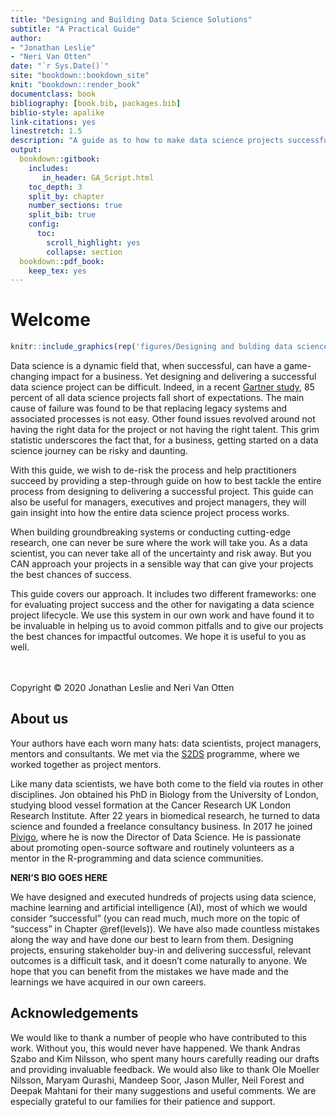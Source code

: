 ```yaml
--- 
title: "Designing and Building Data Science Solutions"
subtitle: "A Practical Guide"
author:
- "Jonathan Leslie"
- "Neri Van Otten"
date: "`r Sys.Date()`"
site: "bookdown::bookdown_site"
knit: "bookdown::render_book"
documentclass: book
bibliography: [book.bib, packages.bib]
biblio-style: apalike
link-citations: yes
linestretch: 1.5
description: "A guide as to how to make data science projects successful."
output: 
  bookdown::gitbook:
    includes:
       in_header: GA_Script.html
    toc_depth: 3
    split_by: chapter
    number_sections: true
    split_bib: true
    config:
      toc:
        scroll_highlight: yes
        collapse: section
  bookdown::pdf_book:
    keep_tex: yes
---
```


# Welcome {-}

```r
knitr::include_graphics(rep('figures/Designing and bulding data science solutions.png', 1))
```



Data science is a dynamic field that, when successful, can have a game-changing impact for a business. Yet designing and delivering a successful data science project can be difficult. Indeed, in a recent [Gartner study](https://www.gartner.com/en/newsroom/press-releases/2018-02-13-gartner-says-nearly-half-of-cios-are-planning-to-deploy-artificial-intelligence), 85 percent of all data science projects fall short of expectations. The main cause of failure was found to be that replacing legacy systems and associated processes is not easy. Other found issues revolved around not having the right data for the project or not having the right talent. This grim statistic underscores the fact that, for a business, getting started on a data science journey can be risky and daunting. 

With this guide, we wish to de-risk the process and help practitioners succeed by providing a step-through guide on how to best tackle the entire process from designing to delivering a successful project. This guide can also be useful for managers, executives and project managers, they will gain insight into how the entire data science project process works.

When building groundbreaking systems or conducting cutting-edge research, one can never be sure where the work will take you. As a data scientist, you can never take all of the uncertainty and risk away. But you CAN approach your projects in a sensible way that can give your projects the best chances of success. 

This guide covers our approach. It includes two different frameworks: one for evaluating project success and the other for navigating a data science project lifecycle. We use this system in our own work and have found it to be invaluable in helping us to avoid common pitfalls and to give our projects the best chances for impactful outcomes. We hope it is useful to you as well.

<br> <br>
Copyright &copy; 2020 Jonathan Leslie and Neri Van Otten


## About us {-}
Your authors have each worn many hats: data scientists, project managers, mentors and consultants. We met via the [S2DS](http://www.s2ds.org/) programme, where we worked together as project mentors. 

Like many data scientists, we have both come to the field via routes in other disciplines. Jon obtained his PhD in Biology from the University of London, studying blood vessel formation at the Cancer Research UK London Research Institute. After 22 years in biomedical research, he turned to data science and founded a freelance consultancy business. In 2017 he joined [Pivigo](https://www.pivigo.com), where he is now the Director of Data Science. He is passionate about promoting open-source software and routinely volunteers as a mentor in the R-programming and data science communities.

**NERI'S BIO GOES HERE**

We have designed and executed hundreds of projects using data science, machine learning and artificial intelligence (AI), most of which we would consider “successful” (you can read much, much more on the topic of “success” in Chapter \@ref(levels)). We have also made countless mistakes along the way and have done our best to learn from them. Designing projects, ensuring stakeholder buy-in and delivering successful, relevant outcomes is a difficult task, and it doesn’t come naturally to anyone. We hope that you can benefit from the mistakes we have made and the learnings we have acquired in our own careers. 

## Acknowledgements {-}
We would like to thank a number of people who have contributed to this work. Without you, this would never have happened. We thank Andras Szabo and Kim Nilsson, who spent many hours carefully reading our drafts and providing invaluable feedback. We would also like to thank Ole Moeller Nilsson, Maryam Qurashi, Mandeep Soor, Jason Muller, Neil Forest and Deepak Mahtani for their many suggestions and useful comments. We are especially grateful to our families for their patience and support. 

